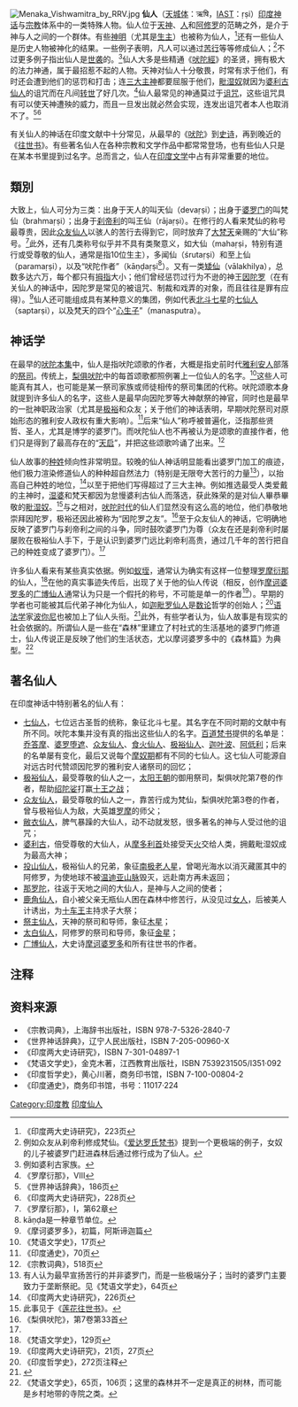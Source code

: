 [[File:Menaka_Vishwamitra_by_RRV.jpg|thumb]]
'''仙人'''（[[天城体|天城体]]：ऋषि，[[IAST|IAST]]：ṛṣi）[[印度神话|印度神话]]与[[印度教|宗教]]体系中的一类特殊人物。仙人位于[[提婆_(印度神話)|天神]]、[[人|人]]和[[阿修罗|阿修罗]]的范畴之外，是介于神与人之间的一个群体。有些[[神明|神明]]（尤其是[[生主|生主]]）也被称为仙人，<ref>《印度两大史诗研究》，223页</ref>还有一些仙人是历史人物被神化的结果。一些例子表明，凡人可以通过[[苦行|苦行]]等等修成仙人；<ref>例如众友从刹帝利修成梵仙。《[[爱达罗氏梵书|爱达罗氏梵书]]》提到一个更极端的例子，女奴的儿子被婆罗门赶进森林后通过修行成为了仙人。</ref>不过更多例子指出仙人是[[世袭|世袭]]的。<ref>例如婆利古家族。</ref>仙人大多是些精通《[[吠陀經|吠陀經]]》的圣贤，拥有极大的法力神通，属于最招惹不起的人物。天神对仙人十分敬畏，时常有求于他们，有时还会遭到他们的惩罚和打击；连[[三相神|三大主神]]都要屈服于他们，[[毗湿奴|毗湿奴]]就因为[[婆利古仙人|婆利古仙人]]的诅咒而在凡间[[化身|转世]]了好几次。<ref>《罗摩衍那》，VIII</ref>仙人最常见的神通莫过于[[诅咒|诅咒]]，这些诅咒具有可以使天神遭殃的威力，而且一旦发出就必然会实现，连发出诅咒者本人也取消不了。<ref name="#1">《世界神话辞典》，186页</ref><ref>《印度两大史诗研究》，228页</ref>

有关仙人的神话在印度文献中十分常见，从最早的《[[吠陀|吠陀]]》到[[史诗|史诗]]，再到晚近的《[[往世书|往世书]]》。有些著名仙人在各种宗教和文学作品中都常常登场，也有些仙人只是在某本书里提到过名字。总而言之，仙人在[[印度文学|印度文学]]中占有非常重要的地位。

==類別==
大致上，仙人可分为三类：出身于天人的叫天仙（devaṛṣi）；出身于[[婆罗门|婆罗门]]的叫梵仙（brahmaṛṣi）；出身于[[刹帝利|刹帝利]]的叫王仙（rājaṛṣi）。在修行的人看来梵仙的称号最尊贵，因此[[众友仙人|众友仙人]]以骇人的苦行去得到它，同时放弃了[[大梵天|大梵天]]亲赐的“大仙”称号。<ref>《罗摩衍那》，I，第62章</ref>此外，还有几类称号似乎并不具有类聚意义，如大仙（mahaṛṣi，特别有道行或受尊敬的仙人，通常是指10位生主），多闻仙（śrutaṛṣi）和至上仙（paramaṛṣi），以及“吠陀作者”（kāṇḍaṛṣi<ref>kāṇḍa是一种章节单位。</ref>）。又有一类[[矮仙|矮仙]]（vālakhilya），总数多达六万，每个都只有[[拇指|拇指]]大小；他们曾经惩罚过行为不逊的神王[[因陀罗|因陀罗]]（在有关仙人的神话中，因陀罗是常见的被诅咒、制裁和戏弄的对象，而且往往是罪有应得）。<ref>《摩诃婆罗多》，初篇，阿斯谛迦篇</ref>仙人还可能组成具有某种意义的集团，例如代表[[北斗七星|北斗七星]]的[[七仙人|七仙人]]（saptarṣi），以及梵天的四个“[[心生子|心生子]]”（manasputra）。

==神话学==
在最早的[[吠陀本集|吠陀本集]]中，仙人是指吠陀颂歌的作者，大概是指史前时代[[雅利安人|雅利安人]]部落的[[祭司|祭司]]。传统上，[[梨俱吠陀|梨俱吠陀]]中的每首颂歌都照例署上一位仙人的名字。<ref>《梵语文学史》，17页</ref>这些人可能真有其人，也可能是某一祭司家族或师徒相传的祭司集团的代称。吠陀颂歌本身就提到许多仙人的名字，这些人是最早向因陀罗等大神献祭的神官，同时也是最早的一批神职政治家（尤其是[[极裕|极裕]]和众友；关于他们的神话表明，早期吠陀祭司对原始形态的雅利安人政权有重大影响）。<ref>《印度通史》，70页</ref>后来“仙人”称呼被普遍化，泛指那些贤哲、圣人，尤其是博学的婆罗门。而吠陀仙人也不再被认为是颂歌的直接作者，他们只是得到了最高存在的“[[啟示|天启]]”，并把这些颂歌吟诵了出来。<ref>《宗教词典》，518页</ref>

仙人故事的[[种姓|种姓]]倾向性非常明显。较晚的仙人神话明显能看出婆罗门加工的痕迹，他们极力渲染修道仙人的种种超自然法力（特别是无限夸大苦行的力量<ref>有人认为最早宣扬苦行的并非婆罗门，而是一些极端分子；当时的婆罗门主要致力于垄断祭祀。见《梵语文学史》，64页</ref>），以抬高自己种姓的地位，<ref>《印度两大史诗研究》，226页</ref>以至于把他们写得超过了三大主神。例如推选最受人类爱戴的主神时，[[湿婆|湿婆]]和梵天都因为怠慢婆利古仙人而落选，获此殊荣的是对仙人畢恭畢敬的[[毗湿奴|毗湿奴]]。<ref>此事见于《[[莲花往世书|莲花往世书]]》。</ref>与之相对，[[吠陀时代|吠陀时代]]的仙人们显然没有这么高的地位，他们恭敬地崇拜因陀罗，极裕还因此被称为“因陀罗之友”。<ref>《梨俱吠陀》，第7卷第33首</ref>至于众友仙人的神话，它明确地反映了婆罗门与刹帝利之间的斗争，同时鼓吹婆罗门为尊（众友在还是刹帝利时屡屡败在极裕仙人手下，于是认识到婆罗门远比刹帝利高贵，通过几千年的苦行把自己的种姓变成了婆罗门）。<ref name="#1"/>

许多仙人看来有某些真实依据。例如[[蚁垤|蚁垤]]，通常认为确实有这样一位整理[[罗摩衍那|罗摩衍那]]的仙人，<ref>《梵语文学史》，129页</ref>在他的真实事迹失传后，出现了关于他的仙人传说（相反，创作[[摩诃婆罗多|摩诃婆罗多]]的[[广博仙人|广博仙人]]通常认为只是一个假托的称号，不可能是单一的作者<ref>《印度两大史诗研究》，21页，27页</ref>）。早期的学者也可能被其后代弟子神化为仙人，如[[迦毗罗仙人|迦毗罗仙人]]是[[数论_(印度哲学)|数论]]哲学的创始人；<ref>《印度哲学史》，272页注释</ref>[[语法学|语法学]]家[[波你尼|波你尼]]也被加上了仙人头衔。<ref>{{Cite web |url=http://www.mypurohith.com/encyclopedia/EnclopP.asp |title=mypurohith，波你尼仙 |accessdate=2010-09-17 |archive-date=2010-04-03 |archive-url=https://web.archive.org/web/20100403031609/http://www.mypurohith.com/Encyclopedia/EnclopP.asp |dead-url=no }}</ref>此外，有些学者认为，仙人故事是有现实的社会依据的。所谓仙人是一些在“森林”里建立了村社式的生活基地的婆罗门修道士，仙人传说正是反映了他们的生活状态，尤以摩诃婆罗多中的《森林篇》为典型。<ref>《梵语文学史》，65页，106页；这里的森林并不一定是真正的树林，而可能是乡村地带的寺院之类。</ref>

==著名仙人==
在印度神话中特别著名的仙人有：
*[[七仙人|七仙人]]，七位远古圣哲的统称，象征北斗七星。其名字在不同时期的文献中有所不同。吠陀本集并没有真的指出这些仙人的名字。[[百道梵书|百道梵书]]提供的名单是：[[乔答摩仙人|乔答摩]]、[[婆罗堕遮|婆罗堕遮]]、[[众友仙人|众友仙人]]、[[食火仙人|食火仙人]]、[[极裕仙人|极裕仙人]]、[[迦叶波|迦叶波]]、[[阿低利|阿低利]]；后来的名单屡有变化，最后又说每个[[摩奴期|摩奴期]]都有不同的七仙人。这七仙人可能源自对远古时代赞颂因陀罗的雅利安人诸祭司的回忆；
*[[极裕仙人|极裕仙人]]，最受尊敬的仙人之一，[[太阳王朝|太阳王朝]]的御用祭司，梨俱吠陀第7卷的作者，帮助[[绍陀娑|绍陀娑]]打赢[[十王之战|十王之战]]；
*[[众友仙人|众友仙人]]，最受尊敬的仙人之一，靠苦行成为梵仙，梨俱吠陀第3卷的作者，曾与极裕仙人为敌，大英雄[[罗摩|罗摩]]的师父；
*[[敝衣仙人|敝衣仙人]]，脾气暴躁的大仙人，动不动就发怒，很多著名的神与人受过他的诅咒；
*[[婆利古|婆利古]]，倍受尊敬的大仙人，从[[摩多利首|摩多利首]]处接受天[[火|火]]交给人类，拥戴毗湿奴成为最高大神；
*[[投山仙人|投山仙人]]，极裕仙人的兄弟，象征[[南极老人星|南极老人星]]，曾喝光海水以消灭藏匿其中的阿修罗，为使地球不被[[温迪亚山脉|温迪亚山脉]]毁灭，远赴南方再未返回；
*[[那罗陀|那罗陀]]，往返于天地之间的大仙人，是神与人之间的使者；
*[[鹿角仙人|鹿角仙人]]，自小被父亲无瓶仙人困在森林中修苦行，从没见过[[女人|女人]]，后被美人计诱出，为[[十车王|十车王]]主持求子大祭；
*[[祭主仙人|祭主仙人]]，天神的祭司和导师，象征[[木星|木星]]；
*[[太白仙人|太白仙人]]，阿修罗的祭司和导师，象征[[金星|金星]]；
*[[广博仙人|广博仙人]]，大史诗[[摩诃婆罗多|摩诃婆罗多]]和所有往世书的作者。

==注释==
{{reflist|2}}

==资料来源==
*《宗教词典》，上海辞书出版社，ISBN 978-7-5326-2840-7
*《世界神话辞典》，辽宁人民出版社，ISBN 7-205-00960-X
*《印度两大史诗研究》，ISBN 7-301-04897-1
*《梵语文学史》，金克木著，江西教育出版社，ISBN 7539231505/I351·092
*《印度哲学史》，黄心川著，商务印书馆，ISBN 7-100-00804-2
*《印度通史》，商务印书馆，书号：11017·224 
{{印度神话}}
[[Category:印度教|Category:印度教]]
[[Category:印度仙人|]]